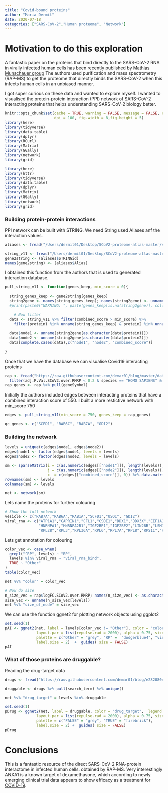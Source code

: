 ```yaml
---
title: "Covid-bound proteins"
author: "Maria Dermit"
date: 2020-07-18
categories: ["SARS-CoV-2","Human proteome", "Network"]
---
```


# Motivation to do this exploration
A fantastic paper on the proteins that bind directly to the SARS-CoV-2 RNA in virally infected human cells has been recently published by
[Mathias Munschauer group](https://www.biorxiv.org/content/10.1101/2020.07.15.204404v1)
The authors used purification and mass spectrometry (RAP-MS) to get the proteome that directly binds the SARS-CoV-2 when this infects human cells in an unbiased manner. 

I got super curious on these data and wanted to explore myself. I wanted to visualised the protein-protein interaction (PPI) network of SARS-CoV-2 interacting proteins that helps understanding SARS-CoV-2 biology better. 

```r
knitr::opts_chunk$set(cache = TRUE, warning = FALSE, message = FALSE, echo=TRUE, 
                      dpi = 100, fig.width = 8,fig.height = 5)
library(here)
library(tidyverse)
library(data.table)
library(dplyr)
library(RCurl)
library(Matrix)
library(GGally)
library(network)
library(grid)

```

```r
library(here)
library(httr)
library(tidyverse)
library(data.table)
library(dplyr)
library(Matrix)
library(GGally)
library(network)
library(grid)

```

### Building protein-protein interactions
PPI network can be built with STRING. We need String used Aliases anf the interaction values.   
```r
aliases <- fread("/Users/dermit01/Desktop/SCoV2-proteome-atlas-master/string_v11/9606.protein.aliases.v11.0.txt.gz", skip = 1, header = FALSE, col.names = c("STRINGid", "Alias", "source"))[,c(1,2)]

string_v11 <- fread("/Users/dermit01/Desktop/SCoV2-proteome-atlas-master/string_v11/9606.protein.links.v11.0.txt.gz")
gene2string <- (aliases$STRINGid)
names(gene2string) <- (aliases$Alias)
```

I obtained this function from the authors that is used to generated interaction database. 
```r
pull_string_v11 <- function(genes_keep, min_score = 0){
  
  string_genes_keep <- gene2string[genes_keep]
  string2gene <- names(string_genes_keep); names(string2gene) <- unname(string_genes_keep)
  #print(paste0("WARNING: ", paste(genes_keep[is.na(string2gene)], collapse = ","), " not found"))

    # Now filter
  data <- string_v11 %>% filter(combined_score > min_score) %>%
    filter(protein1 %in% unname(string_genes_keep) & protein2 %in% unname(string_genes_keep))
  
  data$node1 <- unname(string2gene[as.character(data$protein1)])
  data$node2 <- unname(string2gene[as.character(data$protein2)])
  data[complete.cases(data),c("node1", "node2", "combined_score")]
  
}
```
Once that we have the database we can visualise Covid19 interacting proteins
```r
rap <- fread("https://raw.githubusercontent.com/demar01/blog/master/data/SCoV2/SCoV2_RAPms.txt") %>%
  filter(adj.P.Val.SCoV2.over.RMRP < 0.2 & species == "HOMO SAPIENS" & logFC.SCoV2.over.RMRP > 0)
rap_genes <- rap %>% pull(geneSymbol)

```

Initially the authors included edges between interacting proteins that have a combined interaction score of 550. I built a more restictive network with min_score 750 
```r
edges <- pull_string_v11(min_score = 750, genes_keep = rap_genes)

```


```r
qc_genes <- c("SCFD1", "RAB6C", "RAB7A", "GDI2")

```

### Building the network
```r
levels = unique(c(edges$node1, edges$node2))
edges$node1 <- factor(edges$node1, levels = levels)
edges$node2 <- factor(edges$node2, levels = levels)

sm <- sparseMatrix(i = c(as.numeric(edges[["node1"]]), length(levels)), 
                   j = c(as.numeric(edges[["node2"]]), length(levels)), 
                   x  = c(edges[["combined_score"]], 0)) %>% data.matrix()
rownames(sm) <- levels
colnames(sm) <- levels

net <- network(sm)

```

Lets name the proteins for further colouring
```r
# Show the full network
vesicle <- c("RAB7A","RAB6A","RAB1A","SCFD1","USO1", "GDI2")
viral_rna <- c("ATP1A1","CAPRIN1","CFL1","CSDE1","DDX1","DDX3X","EEF1A1","EEF2","EIF3E","EIF3G","EIF3L","EIF4B","EIF4G1","EIF4H","EIF5A","G3BP1","G3BP2",
               "HNRNPA1","HNRNPA2B1","IGF2BP1","IGF2BP2","LIN28B","LSM14A","MOV10","PABPC1","PCBP2","PEBP1","PFN1","PPIA","RPL13","RPL15","RPL18A","RPL21",
               "RPL28","RPL3","RPL36A","RPL6","RPL7A","RPL8","RPS11","RPS12","RPS14","RPS2","RPS26","RPS3","RPS4X","RPS5","SND1","SYNCRIP","UPF1","YBX1")
```

Lets get annotation for colouring
```r
color_vec <- case_when(
  grepl("^RP", levels) ~ "RP",
  levels %in% viral_rna ~ "viral_rna_bind",
  TRUE ~ "Other"
)
table(color_vec)

net %v% "color" = color_vec
```

```r
# Now do size
n_size_vec = rap$logFC.SCoV2.over.RMRP; names(n_size_vec) <- as.character(rap$geneSymbol)
size_vec <- unname(n_size_vec[levels])
net %v% "size_of_node" = size_vec
```

We can use the function ggnet2 for plotting network objects using ggplot2
```r
set.seed(1)
pAI <- ggnet2(net, label = levels[color_vec != "Other"], color = "color",  legend.position = "right", mode = "fruchtermanreingold",
              layout.par = list(repulse.rad = 2000), alpha = 0.75, size = "size_of_node", size.cut = 10,
              palette = c("Other" = "grey", "RP" =  "dodgerblue4", "viral_rna_bind" = "purple2"),
              label.size = 2)  +  guides( size = FALSE)
pAI
```

### What of those proteins are druggable?
Reading the drug-target data
```r
drugs <- fread("https://raw.githubusercontent.com/demar01/blog/e282080e210e6d7690402535025b5620046c7bb9/data/SCoV2/RAP-MS_dgidb_export_2020-06-29.tsv")
```


```r
druggable <- drugs %>% pull(search_term) %>% unique()

net %v% "drug_target" = levels %in% druggable

set.seed(1)
pDrug <- ggnet2(net, label = druggable, color = "drug_target",  legend.position = "right", mode = "fruchtermanreingold",
              layout.par = list(repulse.rad = 2000), alpha = 0.75, size = "size_of_node", size.cut = 10,
              palette = c("FALSE" = "grey", "TRUE" = "firebrick"),
              label.size = 2) +  guides( size = FALSE)
pDrug
```

# Conclusions 
 This is a fantastic resource of the direct SARS-CoV-2 RNA-protein interactome in infected human cells. obtained by RAP-MS. Very interestingly ANXA1 is a known target of dexamethasone, which according to newly emerging clinical trial data appears to show efficacy as a treatment for [COVID-19](https://www.medrxiv.org/content/10.1101/2020.06.22.20137273v1).

